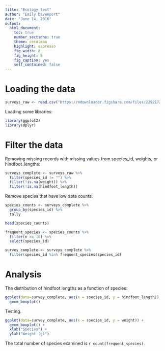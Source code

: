 ---
title: "Ecology test"
author: "Emily Davenport"
date: "June 14, 2016"
output: 
  html_document:
    toc: true
    number_sections: true
    theme: cerulean
    highlight: espresso
    fig_width: 8
    fig_height: 8
    fig_caption: yes
    self_contained: false
---

# Loading the data
```{r data_load}
surveys_raw <- read.csv("https://ndownloader.figshare.com/files/2292172")
```

Loading some libraries:
```{r load_libraries, message=FALSE}
library(ggplot2)
library(dplyr)
```

# Filter the data

Removing missing records with missing values from species_id, weights, or hindfoot_lengths:
```{r filter_data}
surveys_complete <- surveys_raw %>%
  filter(species_id != "") %>%
  filter(!is.na(weight)) %>%
  filter(!is.na(hindfoot_length))
```

Remove species that have low data counts:
```{r remove_rare}
species_counts <- surveys_complete %>%
  group_by(species_id) %>%
  tally

head(species_counts)

frequent_species <- species_counts %>%
  filter(n >= 10) %>%
  select(species_id)

survey_complete <- surveys_complete %>%
  filter(species_id %in% frequent_species$species_id)
```

# Analysis

The distribution of hindfoot lengths as a function of species:

```{r boxplot, fig.cap="Figure 1: Hindfoot length within each species", echo=FALSE}
ggplot(data=survey_complete, aes(x = species_id, y = hindfoot_length)) +
  geom_boxplot()
```

Testing.

```{r boxplot2, fig.cap="testing testing", echo=FALSE}
ggplot(data=survey_complete, aes(x = species_id, y = weight)) +
  geom_boxplot() +
  xlab("Species") +
  ylab("Weight (g)")
```

The total number of species examined is `r count(frequent_species)`.